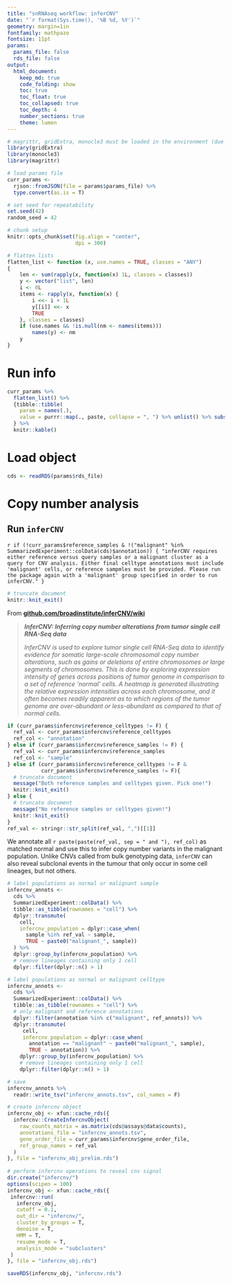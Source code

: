 ```yaml
---
title: "snRNAseq workflow: inferCNV"
date: "`r format(Sys.time(), '%B %d, %Y')`"
geometry: margin=1in
fontfamily: mathpazo
fontsize: 11pt
params:
  params_file: false
  rds_file: false
output:
  html_document:
    keep_md: true
    code_folding: show
    toc: true
    toc_float: true
    toc_collapsed: true
    toc_depth: 4
    number_sections: true
    theme: lumen
---
```


```r
# magrittr, gridExtra, monocle3 must be loaded in the environment (due to package-specific bugs)
library(gridExtra)
library(monocle3)
library(magrittr)

# load params file
curr_params <- 
  rjson::fromJSON(file = params$params_file) %>% 
  type.convert(as.is = T)

# set seed for repeatability
set.seed(42)
random_seed = 42

# chunk setup
knitr::opts_chunk$set(fig.align = "center",
                      dpi = 300)
```

```r
# flatten lists
flatten_list <- function (x, use.names = TRUE, classes = "ANY") 
{
    len <- sum(rapply(x, function(x) 1L, classes = classes))
    y <- vector("list", len)
    i <- 0L
    items <- rapply(x, function(x) {
        i <<- i + 1L
        y[[i]] <<- x
        TRUE
    }, classes = classes)
    if (use.names && !is.null(nm <- names(items))) 
        names(y) <- nm
    y
}
```

# Run info {-}

```r
curr_params %>%
  flatten_list() %>%
  {tibble::tibble(
    param = names(.), 
    value = purrr::map(., paste, collapse = ", ") %>% unlist() %>% substr(1, 250))
  } %>%
  knitr::kable()
```

# Load object

```r
cds <- readRDS(params$rds_file)
```

# Copy number analysis

## Run `inferCNV`

`r if (!curr_params$reference_samples & !("malignant" %in% SummarizedExperiment::colData(cds)$annotation)) { "inferCNV requires either reference versus query samples or a malignant cluster as a query for CNV analysis. Either final celltype annotations must include 'malignant' cells, or reference sampmles must be provided. Please run the package again with a 'malignant' group specified in order to run inferCNV." }`

```r
# truncate document 
knitr::knit_exit()
```

From [**github.com/broadinstitute/inferCNV/wiki**](https://github.com/broadinstitute/inferCNV/wiki)

>  ***InferCNV: Inferring copy number alterations from tumor single cell RNA-Seq data***
>
> *InferCNV is used to explore tumor single cell RNA-Seq data to identify evidence for somatic large-scale chromosomal copy number alterations, such as gains or deletions of entire chromosomes or large segments of chromosomes. This is done by exploring expression intensity of genes across positions of tumor genome in comparison to a set of reference 'normal' cells. A heatmap is generated illustrating the relative expression intensities across each chromosome, and it often becomes readily apparent as to which regions of the tumor genome are over-abundant or less-abundant as compared to that of normal cells.*

```r
if (curr_params$infercnv$reference_celltypes != F) {
  ref_val <- curr_params$infercnv$reference_celltypes
  ref_col <- "annotation"
} else if (curr_params$infercnv$reference_samples != F) {
  ref_val <- curr_params$infercnv$reference_samples
  ref_col <- "sample"
} else if (curr_params$infercnv$reference_celltypes != F & 
           curr_params$infercnv$reference_samples != F){
  # truncate document
  message("Both reference samples and celltypes given. Pick one!")
  knitr::knit_exit()
} else {
  # truncate document
  message("No reference samples or celltypes given!")
  knitr::knit_exit()
}
ref_val <- stringr::str_split(ref_val, ",")[[1]]
```

We annotate all `r paste(paste(ref_val, sep = " and "), ref_col)` as matched normal and use this to infer copy number variants in the malignant population. Unlike CNVs called from bulk genotyping data, `inferCNV` can also reveal subclonal events in the tumour that only occur in some cell lineages, but not others. 

```r
# label populations as normal or malignant sample
infercnv_annots <-
  cds %>%
  SummarizedExperiment::colData() %>%
  tibble::as_tibble(rownames = "cell") %>%
  dplyr::transmute(
    cell,
    infercnv_population = dplyr::case_when(
      sample %in% ref_val ~ sample,
      TRUE ~ paste0("malignant_", sample))
  ) %>%
  dplyr::group_by(infercnv_population) %>%
  # remove lineages containing only 1 cell
  dplyr::filter(dplyr::n() > 1)
```

```r
# label populations as normal or malignant celltype
infercnv_annots <-
  cds %>%
  SummarizedExperiment::colData() %>%
  tibble::as_tibble(rownames = "cell") %>%
  # only malignant and reference annotations
  dplyr::filter(annotation %in% c("malignant", ref_annots)) %>%
  dplyr::transmute(
     cell,
     infercnv_population = dplyr::case_when(
       annotation == "malignant" ~ paste0("malignant_", sample),
       TRUE ~ annotation)) %>%
    dplyr::group_by(infercnv_population) %>%
    # remove lineages containing only 1 cell
    dplyr::filter(dplyr::n() > 1)
```

```r
# save
infercnv_annots %>%
  readr::write_tsv("infercnv_annots.tsv", col_names = F)

# create infercnv object
infercnv_obj <- xfun::cache_rds({
  infercnv::CreateInfercnvObject(
    raw_counts_matrix = as.matrix(cds@assays@data$counts),
    annotations_file = "infercnv_annots.tsv",
    gene_order_file = curr_params$infercnv$gene_order_file,
    ref_group_names = ref_val
  )
}, file = "infercnv_obj_prelim.rds")
 
# perform infercnv operations to reveal cnv signal
dir.create("infercnv/")
options(scipen = 100)
infercnv_obj <- xfun::cache_rds({
 infercnv::run(
   infercnv_obj,
   cutoff = 0.1,
   out_dir = "infercnv/",
   cluster_by_groups = T,
   denoise = T,
   HMM = T, 
   resume_mode = T,
   analysis_mode = "subclusters"
 )
}, file = "infercnv_obj.rds")
```

```r
saveRDS(infercnv_obj, "infercnv.rds")
```